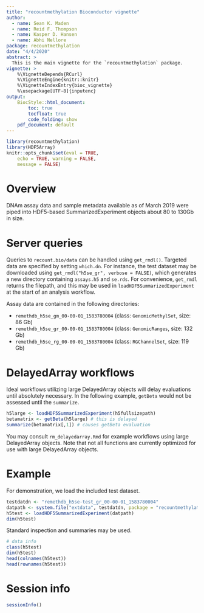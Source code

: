 ```yaml
---
title: "recountmethylation Bioconductor vignette"
author: 
  - name: Sean K. Maden
  - name: Reid F. Thompson
  - name: Kasper D. Hansen
  - name: Abhi Nellore
package: recountmethylation
date: "4/4/2020"
abstract: > 
  This is the main vignette for the `recountmethylation` package.
vignette: >
    %\VignetteDepends{RCurl}
    %\VignetteEngine{knitr::knitr} 
    %\VignetteIndexEntry{bioc_vignette} 
    %\usepackage[UTF-8]{inputenc}
output:
    BiocStyle::html_document:
        toc: true
        tocfloat: true
        code_folding: show
    pdf_document: default
---
```


```r
library(recountmethylation)
library(HDF5Array)
knitr::opts_chunk$set(eval = TRUE,
    echo = TRUE, warning = FALSE,
    message = FALSE)
```

# Overview

DNAm assay data and sample metadata available as of March 2019 were 
piped into HDF5-based SummarizedExperiment objects about 80 to 130Gb in size.

# Server queries

Queries to `recount.bio/data` can be handled using `get_rmdl()`. Targeted data are specified by setting `which.dn`. For instance, the test dataset may be downloaded using `get_rmdl("h5se_gr", verbose = FALSE)`, which generates a new directory containing `assays.h5` and `se.rds`. For convenience, `get_rmdl` returns the filepath, and this may be used in `loadHDF5SummarizedExperiment` at the start of an analysis workflow.

Assay data are contained in the following directories:

* `remethdb_h5se_gm_00-00-01_1583780004` (class: `GenomicMethylSet`, size: 86 Gb)
* `remethdb_h5se_gr_00-00-01_1583780004` (class: `GenomicRanges`, size: 132 Gb)
* `remethdb_h5se_rg_00-00-01_1583780004` (class: `RGChannelSet`, size: 119 Gb)

# DelayedArray workflows 

Ideal workflows utilizing large DelayedArray objects will delay evaluations until absolutely necessary. In the following example, `getBeta` would not be assessed until the `summarize`.

```r
h5large <- loadHDF5SummarizedExperiment(h5fullsizepath)
betamatrix <- getBeta(h5large) # this is delayed 
summarize(betamatrix[,1]) # causes getBeta evaluation
```

You may consult `rm_delayedarray.Rmd` for example workflows using large DelayedArray objects. Note that not all functions are currently optimized for use with large DelayedArray objects.

# Example

For demonstration, we load the included test dataset.

```r
testdatdn <- "remethdb_h5se-test_gr_00-00-01_1583780004"
datpath <- system.file("extdata", testdatdn, package = "recountmethylation")
h5test <- loadHDF5SummarizedExperiment(datpath)
dim(h5test)
```

Standard inspection and summaries may be used.

```r
# data info
class(h5test)
dim(h5test)
head(colnames(h5test))
head(rownames(h5test))
```

# Session info
```r
sessionInfo()
```
